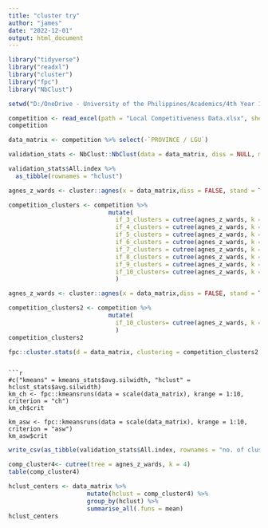 ```yaml
---
title: "cluster try"
author: "james"
date: "2022-12-01"
output: html_document
---
```


```r
library("tidyverse")
library("readxl")
library("cluster")
library("fpc")
library("NbClust")
```

```r
setwd("D:/OneDrive - University of the Philippines/Academics/4th Year 1st Sem/stat-147-workspace/Assignment 6")

competition <- read_excel(path = "Local Competitiveness Data.xlsx", sheet = "DATA")
competition

data_matrix <- competition %>% select(-`PROVINCE / LGU`)
```


```r
validation_stats <- NbClust::NbClust(data = data_matrix, diss = NULL, min.nc = 3, max.nc = 5, method = "ward.D")
```
```r
validation_stats$All.index %>%
  as_tibble(rownames = "hclust")
```

```r
agnes_z_wards <- cluster::agnes(x = data_matrix,diss = FALSE, stand = T, method = "ward")

competition_clusters <- competition %>%
                            mutate(
                              if_3_clusters = cutree(agnes_z_wards, k = 3),
                              if_4_clusters = cutree(agnes_z_wards, k = 4),
                              if_5_clusters = cutree(agnes_z_wards, k = 5),
                              if_6_clusters = cutree(agnes_z_wards, k = 6),
                              if_7_clusters = cutree(agnes_z_wards, k = 7),
                              if_8_clusters = cutree(agnes_z_wards, k = 8),
                              if_9_clusters = cutree(agnes_z_wards, k = 9),
                              if_10_clusters= cutree(agnes_z_wards, k = 10) 
                              )

```

```r
agnes_z_wards <- cluster::agnes(x = data_matrix,diss = FALSE, stand = T, method = "ward")

competition_clusters2 <- competition %>%
                            mutate(
                              if_10_clusters= cutree(agnes_z_wards, k = 4) 
                              )
competition_clusters2

```

```r
fpc::cluster.stats(d = data_matrix, clustering = competition_clusters2, alt.clustering = agnes_z_wards, compareonly = T)
```
```

```r
#c("kmeans" = kmeans_stats$avg.silwidth, "hclust" = hclust_stats$avg.silwidth)
km_ch <- fpc::kmeansruns(data = scale(data_matrix), krange = 1:10, criterion = "ch")
km_ch$crit

km_asw <- fpc::kmeansruns(data = scale(data_matrix), krange = 1:10, criterion = "asw")
km_asw$crit
```

```r
write_csv(as_tibble(validation_stats$All.index, rownames = "no. of clusters"), file = "internal validation metrics.csv")
```

```r
comp_cluster4<- cutree(tree = agnes_z_wards, k = 4)
table(comp_cluster4)

hclust_centers <- data_matrix %>%
                      mutate(hclust = comp_cluster4) %>%
                      group_by(hclust) %>%
                      summarise_all(.funs = mean)
hclust_centers
```